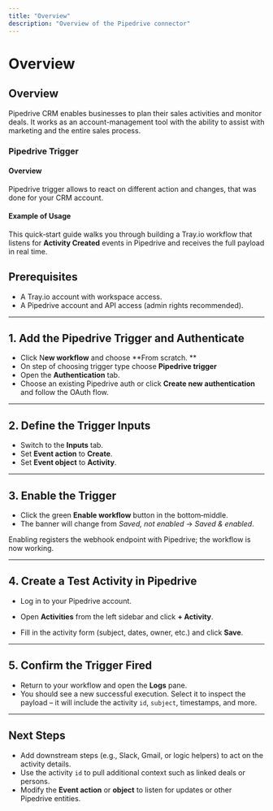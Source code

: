 ```yaml
---
title: "Overview"
description: "Overview of the Pipedrive connector"
---
```


# Overview

## Overview

Pipedrive CRM enables businesses to plan their sales activities and monitor deals. It works as an account-management tool with the ability to assist with marketing and the entire sales process.

### Pipedrive Trigger

#### Overview 

Pipedrive trigger allows to react on different action and changes, that was done for your CRM account.

#### Example of Usage

This quick‑start guide walks you through building a Tray.io workflow that listens for **Activity Created** events in Pipedrive and receives the full payload in real time.

## Prerequisites

- A Tray.io account with workspace access.
- A Pipedrive account and API access (admin rights recommended).

---

## 1. Add the Pipedrive Trigger and Authenticate

- Click  N**ew workflow** and choose **From scratch. **
- On step of choosing trigger type choose **Pipedrive trigger**
- Open the **Authentication** tab.
- Choose an existing Pipedrive auth or click **Create new authentication** and follow the OAuth flow.

---

## 2. Define the Trigger Inputs

- Switch to the **Inputs** tab.
- Set **Event action** to **Create**.
- Set **Event object** to **Activity**.

---

## 3. Enable the Trigger

- Click the green **Enable workflow** button in the bottom‑middle.
- The banner will change from *Saved, not enabled* → *Saved & enabled*.

Enabling registers the webhook endpoint with Pipedrive; the workflow is now working.

---

## 4. Create a Test Activity in Pipedrive

- Log in to your Pipedrive account.
- Open **Activities** from the left sidebar and click **+ Activity**.

- Fill in the activity form (subject, dates, owner, etc.) and click **Save**.

---

## 5. Confirm the Trigger Fired

- Return to your workflow and open the **Logs** pane.
- You should see a new successful execution. Select it to inspect the payload – it will include the activity `id`, `subject`, timestamps, and more.

---

## Next Steps

- Add downstream steps (e.g., Slack, Gmail, or logic helpers) to act on the activity details.
- Use the activity `id` to pull additional context such as linked deals or persons.
- Modify the **Event action** or **object** to listen for updates or other Pipedrive entities.
